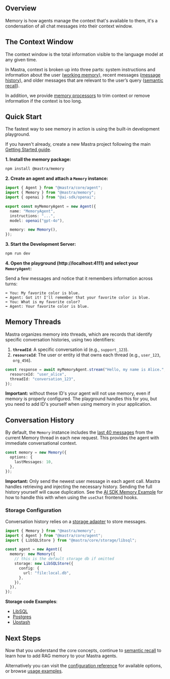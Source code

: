 ## Overview

Memory is how agents manage the context that's available to them, it's a condensation of all chat messages into their context window.

## The Context Window

The context window is the total information visible to the language model at any given time.

In Mastra, context is broken up into three parts: system instructions and information about the user ([working memory](./working-memory.mdx)), recent messages ([message history](#conversation-history)), and older messages that are relevant to the user’s query ([semantic recall](./semantic-recall.mdx)).

In addition, we provide [memory processors](./memory-processors.mdx) to trim context or remove information if the context is too long.

## Quick Start

The fastest way to see memory in action is using the built-in development playground.

If you haven't already, create a new Mastra project following the main [Getting Started guide](/docs/getting-started/installation).

**1. Install the memory package:**

```bash npm2yarn copy
npm install @mastra/memory
```

**2. Create an agent and attach a `Memory` instance:**

```typescript filename="src/mastra/agents/index.ts" {10}
import { Agent } from "@mastra/core/agent";
import { Memory } from "@mastra/memory";
import { openai } from "@ai-sdk/openai";

export const myMemoryAgent = new Agent({
  name: "MemoryAgent",
  instructions: "...",
  model: openai("gpt-4o"),

  memory: new Memory(),
});
```

**3. Start the Development Server:**

```bash npm2yarn copy
npm run dev
```

**4. Open the playground (http://localhost:4111) and select your `MemoryAgent`:**

Send a few messages and notice that it remembers information across turns:

```
➡️ You: My favorite color is blue.
⬅️ Agent: Got it! I'll remember that your favorite color is blue.
➡️ You: What is my favorite color?
⬅️ Agent: Your favorite color is blue.
```

## Memory Threads

Mastra organizes memory into threads, which are records that identify specific conversation histories, using two identifiers:

1.  **`threadId`**: A specific conversation id (e.g., `support_123`).
2.  **`resourceId`**: The user or entity id that owns each thread (e.g., `user_123`, `org_456`).

```typescript {2,3}
const response = await myMemoryAgent.stream("Hello, my name is Alice.", {
  resourceId: "user_alice",
  threadId: "conversation_123",
});
```

**Important:** without these ID's your agent will not use memory, even if memory is properly configured. The playground handles this for you, but you need to add ID's yourself when using memory in your application.

## Conversation History

By default, the `Memory` instance includes the [last 40 messages](../reference/memory/Memory.mdx) from the current Memory thread in each new request. This provides the agent with immediate conversational context.

```ts {3}
const memory = new Memory({
  options: {
    lastMessages: 10,
  },
});
```

**Important:** Only send the newest user message in each agent call. Mastra handles retrieving and injecting the necessary history. Sending the full history yourself will cause duplication. See the [AI SDK Memory Example](../../examples/memory/use-chat.mdx) for how to handle this with when using the `useChat` frontend hooks.

### Storage Configuration

Conversation history relies on a [storage adapter](/docs/reference/memory/Memory#parameters) to store messages.

```ts {7-12}
import { Memory } from "@mastra/memory";
import { Agent } from "@mastra/core/agent";
import { LibSQLStore } from "@mastra/core/storage/libsql";

const agent = new Agent({
  memory: new Memory({
    // this is the default storage db if omitted
    storage: new LibSQLStore({
      config: {
        url: "file:local.db",
      },
    }),
  }),
});
```

**Storage code Examples**:

- [LibSQL](/examples/memory/memory-with-libsql)
- [Postgres](/examples/memory/memory-with-pg)
- [Upstash](/examples/memory/memory-with-upstash)

## Next Steps

Now that you understand the core concepts, continue to [semantic recall](./semantic-recall.mdx) to learn how to add RAG memory to your Mastra agents.

Alternatively you can visit the [configuration reference](../../reference/memory/Memory.mdx) for available options, or browse [usage examples](../../examples/memory/use-chat.mdx).

